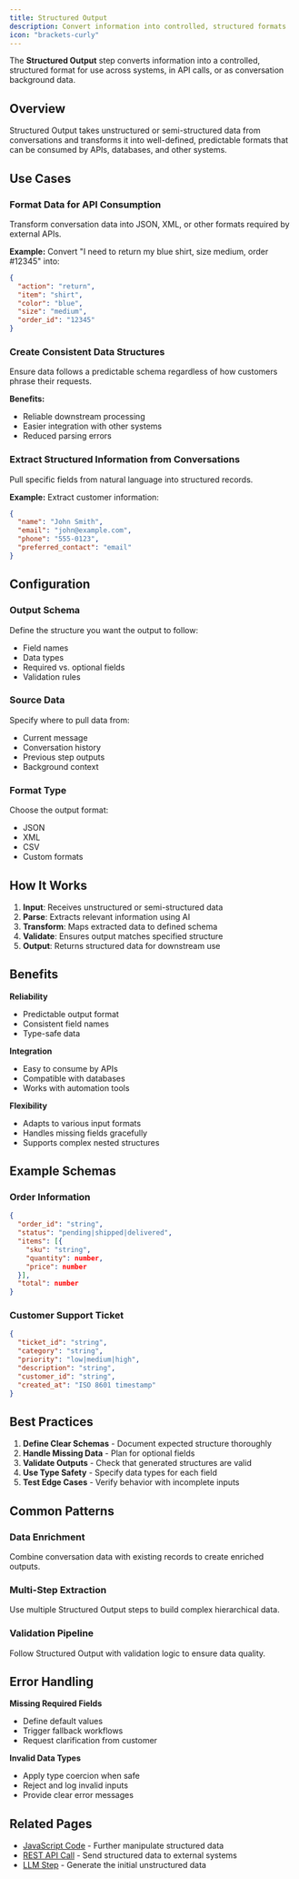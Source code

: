 ```yaml
---
title: Structured Output
description: Convert information into controlled, structured formats
icon: "brackets-curly"
---
```


The **Structured Output** step converts information into a controlled, structured format for use across systems, in API calls, or as conversation background data.

## Overview

Structured Output takes unstructured or semi-structured data from conversations and transforms it into well-defined, predictable formats that can be consumed by APIs, databases, and other systems.

## Use Cases

### Format Data for API Consumption
Transform conversation data into JSON, XML, or other formats required by external APIs.

**Example:**
Convert "I need to return my blue shirt, size medium, order #12345" into:
```json
{
  "action": "return",
  "item": "shirt",
  "color": "blue",
  "size": "medium",
  "order_id": "12345"
}
```

### Create Consistent Data Structures
Ensure data follows a predictable schema regardless of how customers phrase their requests.

**Benefits:**
- Reliable downstream processing
- Easier integration with other systems
- Reduced parsing errors

### Extract Structured Information from Conversations
Pull specific fields from natural language into structured records.

**Example:**
Extract customer information:
```json
{
  "name": "John Smith",
  "email": "john@example.com",
  "phone": "555-0123",
  "preferred_contact": "email"
}
```

## Configuration

### Output Schema
Define the structure you want the output to follow:
- Field names
- Data types
- Required vs. optional fields
- Validation rules

### Source Data
Specify where to pull data from:
- Current message
- Conversation history
- Previous step outputs
- Background context

### Format Type
Choose the output format:
- JSON
- XML
- CSV
- Custom formats

## How It Works

1. **Input**: Receives unstructured or semi-structured data
2. **Parse**: Extracts relevant information using AI
3. **Transform**: Maps extracted data to defined schema
4. **Validate**: Ensures output matches specified structure
5. **Output**: Returns structured data for downstream use

## Benefits

**Reliability**
- Predictable output format
- Consistent field names
- Type-safe data

**Integration**
- Easy to consume by APIs
- Compatible with databases
- Works with automation tools

**Flexibility**
- Adapts to various input formats
- Handles missing fields gracefully
- Supports complex nested structures

## Example Schemas

### Order Information
```json
{
  "order_id": "string",
  "status": "pending|shipped|delivered",
  "items": [{
    "sku": "string",
    "quantity": number,
    "price": number
  }],
  "total": number
}
```

### Customer Support Ticket
```json
{
  "ticket_id": "string",
  "category": "string",
  "priority": "low|medium|high",
  "description": "string",
  "customer_id": "string",
  "created_at": "ISO 8601 timestamp"
}
```

## Best Practices

1. **Define Clear Schemas** - Document expected structure thoroughly
2. **Handle Missing Data** - Plan for optional fields
3. **Validate Outputs** - Check that generated structures are valid
4. **Use Type Safety** - Specify data types for each field
5. **Test Edge Cases** - Verify behavior with incomplete inputs

## Common Patterns

### Data Enrichment
Combine conversation data with existing records to create enriched outputs.

### Multi-Step Extraction
Use multiple Structured Output steps to build complex hierarchical data.

### Validation Pipeline
Follow Structured Output with validation logic to ensure data quality.

## Error Handling

**Missing Required Fields**
- Define default values
- Trigger fallback workflows
- Request clarification from customer

**Invalid Data Types**
- Apply type coercion when safe
- Reject and log invalid inputs
- Provide clear error messages

## Related Pages

- [JavaScript Code](/platform/steps/javascript-code) - Further manipulate structured data
- [REST API Call](/platform/steps/rest-api-call) - Send structured data to external systems
- [LLM Step](/platform/steps/llm-step) - Generate the initial unstructured data